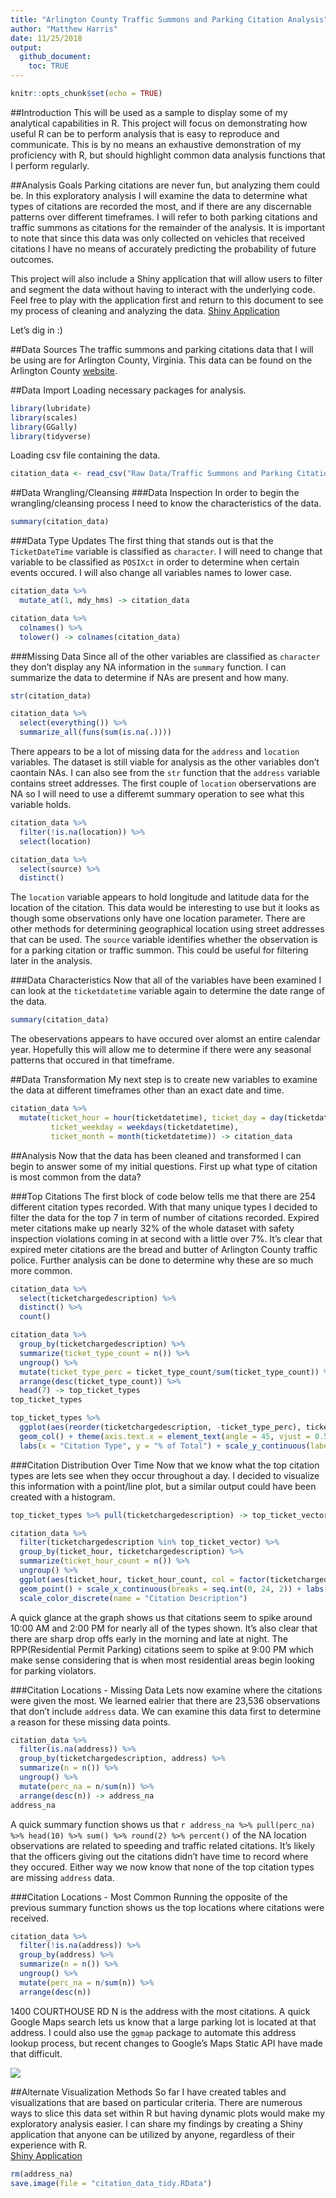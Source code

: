 ```yaml
---
title: "Arlington County Traffic Summons and Parking Citation Analysis"
author: "Matthew Harris"
date: 11/25/2018
output:
  github_document:
    toc: TRUE
---
```


```r
knitr::opts_chunk$set(echo = TRUE)
```

##Introduction
This will be used as a sample to display some of my analytical capabilities in R. This project will focus on demonstrating how useful R can be to perform analysis that is easy to reproduce and communicate. This is by no means an exhaustive demonstration of my proficiency with R, but should highlight common data analysis functions that I perform regularly.

##Analysis Goals
Parking citations are never fun, but analyzing them could be. In this exploratory analysis I will examine the data to determine what types of citations are recorded the most, and if there are any discernable patterns over different timeframes. I will refer to both parking citations and traffic summons as citations for the remainder of the analysis. It is important to note that since this data was only collected on vehicles that received citations I have no means of accurately predicting the probability of future outcomes.

This project will also include a Shiny application that will allow users to filter and segment the data without having to interact with the underlying code. Feel free to play with the application first and return to this document to see my process of cleaning and analyzing the data. [Shiny Application](https://mhdemo7.shinyapps.io/Citation_Analysis_Shiny/)

Let's dig in :)

##Data Sources
The traffic summons and parking citations data that I will be using are for Arlington County, Virginia. This data can be found on the Arlington County [website](https://data.arlingtonva.us/datasets/183803/traffic-summons-and-parking-citations/).

##Data Import
Loading necessary packages for analysis.
```r
library(lubridate)
library(scales)
library(GGally)
library(tidyverse)
```

Loading csv file containing the data.
```r
citation_data <- read_csv("Raw Data/Traffic Summons and Parking Citations.csv")
```

##Data Wrangling/Cleansing
###Data Inspection
In order to begin the wrangling/cleansing process I need to know the characteristics of the data. 

```r
summary(citation_data)
```
###Data Type Updates
The first thing that stands out is that the `TicketDateTime` variable is classified as `character`. I will need to change that variable to be classified as `POSIXct` in order to determine when certain events occured. I will also change all variables names to lower case.

```r
citation_data %>%
  mutate_at(1, mdy_hms) -> citation_data

citation_data %>%
  colnames() %>%
  tolower() -> colnames(citation_data)
```

###Missing Data
Since all of the other variables are classified as `character` they don't display any NA information in the `summary` function. I can summarize the data to determine if NAs are present and how many.

```r
str(citation_data)

citation_data %>%
  select(everything()) %>%
  summarize_all(funs(sum(is.na(.))))
```
There appears to be a lot of missing data for the `address` and `location` variables. The dataset is still viable for analysis as the other variables don't caontain NAs. I can also see from the `str` function that the `address` variable contains street addresses. The first couple of `location` oberservations are NA so I will need to use a differemt summary operation to see what this variable holds.
```r
citation_data %>%
  filter(!is.na(location)) %>%
  select(location)

citation_data %>%
  select(source) %>%
  distinct()
```
The `location` variable appears to hold longitude and latitude data for the location of the citation. This data would be interesting to use but it looks as though some observations only have one location parameter. There are other methods for determining geographical location using street addresses that can be used. The `source` variable identifies whether the observation is for a parking citation or traffic summon. This could be useful for filtering later in the analysis. <br />

###Data Characteristics
Now that all of the variables have been examined I can look at the `ticketdatetime` variable again to determine the date range of the data. 

```r
summary(citation_data)
```
The obeservations appears to have occured over alomst an entire calendar year. Hopefully this will allow me to determine if there were any seasonal patterns that occured in that timeframe. 

##Data Transformation
My next step is to create new variables to examine the data at different timeframes other than an exact date and time.
```r
citation_data %>%
  mutate(ticket_hour = hour(ticketdatetime), ticket_day = day(ticketdatetime),
         ticket_weekday = weekdays(ticketdatetime),
         ticket_month = month(ticketdatetime)) -> citation_data
```
##Analysis
Now that the data has been cleaned and transformed I can begin to answer some of my initial questions. First up what type of citation is most common from the data?

###Top Citations
The first block of code below tells me that there are 254 different citation types recorded. With that many unique types I decided to filter the data for the top 7 in term of number of citations recorded. Expired meter citations make up nearly 32% of the whole dataset with safety inspection violations coming in at second with a little over 7%. It's clear that expired meter citations are the bread and butter of Arlington County traffic police. Further analysis can be done to determine why these are so much more common.
```r
citation_data %>%
  select(ticketchargedescription) %>%
  distinct() %>%
  count()

citation_data %>%
  group_by(ticketchargedescription) %>%
  summarize(ticket_type_count = n()) %>%
  ungroup() %>%
  mutate(ticket_type_perc = ticket_type_count/sum(ticket_type_count)) %>%
  arrange(desc(ticket_type_count)) %>%
  head(7) -> top_ticket_types
top_ticket_types

top_ticket_types %>%
  ggplot(aes(reorder(ticketchargedescription, -ticket_type_perc), ticket_type_perc, fill = factor(ticketchargedescription))) + 
  geom_col() + theme(axis.text.x = element_text(angle = 45, vjust = 0.5), legend.position = "none") + 
  labs(x = "Citation Type", y = "% of Total") + scale_y_continuous(labels = percent)
```

###Citation Distribution Over Time
Now that we know what the top citation types are lets see when they occur throughout a day. I decided to visualize this information with a point/line plot, but a similar output could have been created with a histogram.
```r
top_ticket_types %>% pull(ticketchargedescription) -> top_ticket_vector

citation_data %>%
  filter(ticketchargedescription %in% top_ticket_vector) %>%
  group_by(ticket_hour, ticketchargedescription) %>%
  summarize(ticket_hour_count = n()) %>%
  ungroup() %>%
  ggplot(aes(ticket_hour, ticket_hour_count, col = factor(ticketchargedescription))) + geom_line() + 
  geom_point() + scale_x_continuous(breaks = seq.int(0, 24, 2)) + labs(x = "Hour", y = "Citation Count") +
  scale_color_discrete(name = "Citation Description")
```

A quick glance at the graph shows us that citations seem to spike around 10:00 AM and 2:00 PM for nearly all of the types shown. It's also clear that there are sharp drop offs early in the morning and late at night. The RPP(Residential Permit Parking) citations seem to spike at 9:00 PM which make sense considering that is when most residential areas begin looking for parking violators.

###Citation Locations - Missing Data
Lets now examine where the citations were given the most. We learned ealrier that there are 23,536 observations that don't include `address` data. We can examine this data first to determine a reason for these missing data points.

```r
citation_data %>%
  filter(is.na(address)) %>%
  group_by(ticketchargedescription, address) %>%
  summarize(n = n()) %>%
  ungroup() %>%
  mutate(perc_na = n/sum(n)) %>%
  arrange(desc(n)) -> address_na
address_na
```
A quick summary function shows us that `r address_na %>% pull(perc_na) %>% head(10) %>% sum() %>% round(2) %>% percent()` of the NA location observations are related to speeding and traffic related citations. It's likely that the officers giving out the citations didn't have time to record where they occured. Either way we now know that none of the top citation types are missing `address` data.

###Citation Locations - Most Common
Running the opposite of the previous summary function shows us the top locations where citations were received.
```r
citation_data %>%
  filter(!is.na(address)) %>%
  group_by(address) %>%
  summarize(n = n()) %>%
  ungroup() %>%
  mutate(perc_na = n/sum(n)) %>%
  arrange(desc(n))
```

1400 COURTHOUSE RD N is the address with the most citations. A quick Google Maps search lets us know that a large parking lot is located at that address. I could also use the `ggmap` package to automate this address lookup process, but recent changes to Google's Maps Static API have made that difficult.

![](top_address.png)

##Alternate Visualization Methods
So far I have created tables and visualizations that are based on particular criteria. There are numerous ways to slice this data set within R but having dynamic plots would make my exploratory analysis easier. I can share my findings by creating a Shiny application that anyone can be utilized by anyone, regardless of their experience with R.<br /> [Shiny Application](https://mhdemo7.shinyapps.io/Citation_Analysis_Shiny/)

```r
rm(address_na)
save.image(file = "citation_data_tidy.RData")
```